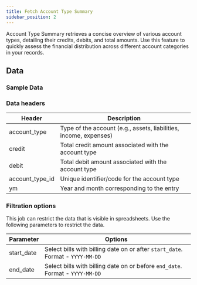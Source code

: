 ```yaml
---
title: Fetch Account Type Summary
sidebar_position: 2
---
```


Account Type Summary retrieves a concise overview of various account types, detailing their credits, debits, and total amounts. Use this feature to quickly assess the financial distribution across different account categories in your records.


<AddJob
  template="gsheet_zoho_books_db_get_account_type_summary"
/>

## Data

### Sample Data

<Gsheet
  src="https://docs.google.com/spreadsheets/d/1-gX-uq5YrTW-6gQJYM-mNXitEOfJLTiQCvPtV8CR1Yc/edit#gid=779163475"
/>


### Data headers

| Header          | Description                                           |
|-----------------|-------------------------------------------------------|
| account_type    | Type of the account (e.g., assets, liabilities, income, expenses) |
| credit          | Total credit amount associated with the account type    |
| debit           | Total debit amount associated with the account type     |
| account_type_id | Unique identifier/code for the account type             |
| ym              | Year and month corresponding to the entry              |




### Filtration options

This job can restrict the data that is visible in spreadsheets. Use the following parameters to restrict the data.

| Parameter | Options |
|----|----|
| start_date | Select bills with billing date on or after `start_date`. Format - `YYYY-MM-DD` |
| end_date | Select bills with billing date on or before `end_date`. Format - `YYYY-MM-DD` |

<!---
## Others

### Similar jobs

Similar sort of data can be achieved by using get accounting transaction job and filtering it by invoice type. 

### Reports that use this job

Here are some of the report templates that use this job: 
-->